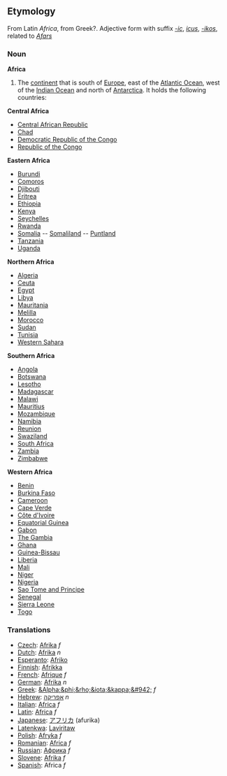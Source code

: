 ==Etymology==
From Latin ''Africa'', from Greek?.
Adjective form with suffix ''[[-ic]]'', ''[[icus]]'', ''[[-ikos]]'', related to ''[[Afars]]''

=== Noun ===

'''Africa'''

#The [[continent]] that is south of [[Europe]], east of the [[Atlantic Ocean]], west of the [[Indian Ocean]] and north of [[Antarctica]].  It holds the following countries:

'''Central Africa'''
* [[Central African Republic]]
* [[Chad]]
* [[Democratic Republic of the Congo]]
* [[Republic of the Congo]]

'''Eastern Africa'''
* [[Burundi]]
* [[Comoros]]
* [[Djibouti]]
* [[Eritrea]]
* [[Ethiopia]]
* [[Kenya]]
* [[Seychelles]]
* [[Rwanda]]
* [[Somalia]] -- [[Somaliland]] -- [[Puntland]]
* [[Tanzania]]
* [[Uganda]]

'''Northern Africa'''
* [[Algeria]]
* [[Ceuta]]
* [[Egypt]]
* [[Libya]]
* [[Mauritania]]
* [[Melilla]]
* [[Morocco]]
* [[Sudan]]
* [[Tunisia]]
* [[Western Sahara]]

'''Southern Africa'''
* [[Angola]]
* [[Botswana]]
* [[Lesotho]]
* [[Madagascar]]
* [[Malawi]]
* [[Mauritius]]
* [[Mozambique]]
* [[Namibia]]
* [[Reunion]]
* [[Swaziland]]
* [[South Africa]]
* [[Zambia]]
* [[Zimbabwe]]

'''Western Africa'''
* [[Benin]]
* [[Burkina Faso]]
* [[Cameroon]]
* [[Cape Verde]]
* [[Côte d'Ivoire]]
* [[Equatorial Guinea]]
* [[Gabon]]
* [[The Gambia]]
* [[Ghana]]
* [[Guinea-Bissau]]
* [[Liberia]]
* [[Mali]]
* [[Niger]]
* [[Nigeria]]
* [[Sao Tome and Principe]]
* [[Senegal]]
* [[Sierra Leone]]
* [[Togo]]

=== Translations ===
*[[Czech]]: [[Afrika]] ''f''
*[[Dutch]]: [[Afrika]] ''n''
*[[Esperanto]]: [[Afriko]]
*[[Finnish]]: [[Afrikka]]
*[[French]]: [[Afrique]] ''f''
*[[German]]: [[Afrika]] ''n''
*[[Greek]]: [[&Alpha;&phi;&rho;&iota;&kappa;&#942;]] ''f''
*[[Hebrew]]: [[אפריקה]] ''n''
*[[Italian]]: [[Africa]] ''f''
*[[Latin]]: [[Africa]] ''f''
*[[Japanese]]: [[アフリカ]] (afurika)
*[[Latenkwa]]: [[Laviritaw]]
*[[Polish]]: [[Afryka]] ''f''
*[[Romanian]]: [[Africa]] ''f''
*[[Russian]]: [[Африка]] ''f''
*[[Slovene]]: [[Afrika]] ''f''
*[[Spanish]]: Africa ''f''